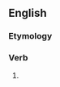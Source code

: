 ==English==

===Etymology===
{{suffix|en|exceed|est}}

===Verb===
{{head|en|verb form}}

# {{en-archaic second-person singular of|exceed|lang=en}}